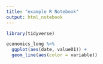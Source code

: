 ```yaml
---
title: "example R Notebook"
output: html_notebook
---
```


```r
library(tidyverse)
```

```r
economics_long %>%
  ggplot(aes(date, value01)) + 
  geom_line(aes(color = variable))
```